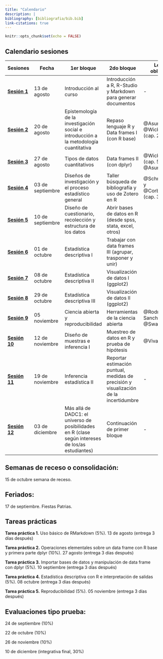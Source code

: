 ```yaml
---
title: "Calendario"
description: |
bibliography: [bibliografia/bib.bib]
link-citations: true
---
```


```r
knitr::opts_chunk$set(echo = FALSE)
```


## Calendario sesiones

|  Sesiones | Fecha  |  1er bloque | 2do bloque | Lectura obligatoria  | Lectura complementaria |
|---|---|---|---|---|---|
| [**Sesión 1**]()  |  13 de agosto | Introducción al curso | Introducción a R, R-Studio y Markdown para generar documentos | - | - |   
| [**Sesión 2**]() | 20 de agosto | Epistemología de la investigación social e introducción a la metodología cuantitativa  | Repaso lenguaje R y Data frames I (con R base)  |  @Asun2006, @Wickham2021 (cap. 2 y 4) | @Burawoy1990, @Corbetta2007 (cap. 1 y 2)  |
| [**Sesión 3**]()|  27 de agosto | Tipos de datos cuantitativos | Data frames II (con dplyr) |  @Wickham2021 (cap. 5) y @Asun2006 | @Agresti2018  |
| [**Sesión 4**]() |  03 de septiembre | Diseños de investigación y el proceso estadístico general | Taller búsqueda de bibliografía y uso de Zotero en R | @Schmitter2013 y @Corbetta2007 (cap. 3 y 4) |   |  |
| [**Sesión 5**]() |  10 de septiembre | Diseño de cuestionario, recolección y estructura de los datos | Abrir bases de datos en R (desde spss, stata, excel, otros) |  | @Babbie2014 |
| [**Sesión 6**]() | 01 de octubre | Estadística descriptiva I  | Trabajar con data frames III (agrupar, trasponer y unir)  |  | @Agresti2018  |
 [**Sesión 7**]() | 08 de octubre  | Estadística descriptiva II  | Visualización de datos I (ggplot2) |   |  @Agresti2018  |
 [**Sesión 8**]() | 29 de octubre  | Estadística descriptiva III   | Visualización de datos II (ggplot2)  | |  @Agresti2018 |
| [**Sesión 9**]() | 05 noviembre   | Ciencia abierta y reproducibilidad  |  Herramientas de la ciencia abierta | @Rodriguez-Sanchez2016, @Swartz2008 |  @Breznau2021, @Healy2018 |
| [**Sesión 10**]() | 12 de noviembre   | Diseño de muestras e inferencia I  | Muestreo de datos en R y prueba de hipótesis |  @Vivanco2006   |  |
| [**Sesión 11**]() | 19 de noviembre   | Inferencia estadística II |  Reportar estimación puntual, medidas de precisión y visualización de la incertidumbre  |  - |   |
| [**Sesión 12**]() | 03 de diciembre   |  Más allá de DADC1: el universo de posibilidades en R (clase según intereses de los/as estudiantes)  | Continuación de primer bloque  | -  | -  |

## Semanas de receso o consolidación:

15 de octubre semana de receso.

## Feriados:

17 de septiembre. Fiestas Patrias. 

## Tareas prácticas

**Tarea práctica 1.** Uso básico de RMarkdown (5%).	13 de agosto (entrega 3 días después)

**Tarea práctica 2.**	Operaciones elementales sobre un data frame con R base y primera parte dplyr (10%).	27 agosto (entrega 3 días después)

**Tarea práctica 3.**	Importar bases de datos y manipulación de data frame con dplyr (5%).	10 septiembre (entrega 3 días después)

**Tarea práctica 4.**	Estadística descriptiva con R e interpretación de salidas (5%).	08 octubre (entrega 3 días después)

**Tarea práctica 5.**	Reproducibilidad (5%).	05 noviembre (entrega 3 días después)


## Evaluaciones tipo prueba:

24 de septiembre (10%)

22 de octubre (10%)

26 de noviembre (10%)

10 de diciembre (integrativa final, 30%)

